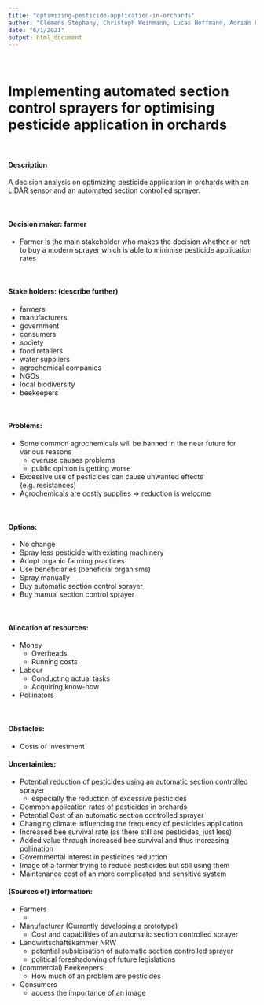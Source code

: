 ```yaml
---
title: "optimizing-pesticide-application-in-orchards"
author: "Clemens Stephany, Christoph Weinmann, Lucas Hoffmann, Adrian Fülle, Jasper Hackling"
date: "6/1/2021"
output: html_document
---
```

\ 

# Implementing automated section control sprayers for optimising pesticide application in orchards

\ 

#### Description   
A decision analysis on optimizing pesticide application in orchards with an LIDAR sensor and an automated section controlled sprayer.

\ 

#### Decision maker: farmer   
* Farmer is the main stakeholder who makes the decision whether or not to buy a modern sprayer which is able to minimise pesticide application rates

\ 

#### Stake holders: (describe further)
* farmers 
* manufacturers 
* government 
* consumers 
* society 
* food retailers 
* water suppliers 
* agrochemical companies 
* NGOs 
* local biodiversity
* beekeepers

\ 

#### Problems:    
* Some common agrochemicals will be banned in the near future for various reasons
  + overuse causes problems 
  + public opinion is getting worse   
* Excessive use of pesticides can cause unwanted effects (e.g. resistances)  
* Agrochemicals are costly supplies $\Rightarrow$ reduction is welcome  

\ 

#### Options:  
* No change 
* Spray less pesticide with existing machinery 
* Adopt organic farming practices 
* Use beneficiaries (beneficial organisms)
* Spray manually 
* Buy automatic section control sprayer
* Buy manual section control sprayer

\ 

#### Allocation of resources:  
* Money
  + Overheads
  + Running costs 
* Labour 
  + Conducting actual tasks 
  + Acquiring know-how
* Pollinators  

\ 

#### Obstacles:  
* Costs of investment


#### Uncertainties:  
* Potential reduction of pesticides using an automatic section controlled sprayer
  + especially the reduction of excessive pesticides
* Common application rates of pesticides in orchards
* Potential Cost of an automatic section controlled sprayer
* Changing climate influencing the frequency of pesticides application
* Increased bee survival rate (as there still are pesticides, just less)
* Added value through increased bee survival and thus increasing pollination
* Governmental interest in pesticides reduction
* Image of a farmer trying to reduce pesticides but still using them
* Maintenance cost of an more complicated and sensitive system

#### (Sources of) information:
* Farmers
  + 
* Manufacturer (Currently developing a prototype)
  + Cost and capabilities of an automatic section controlled sprayer
* Landwirtschaftskammer NRW
  + potential subsidisation of automatic section controlled sprayer
  + political foreshadowing of future legislations
* (commercial) Beekeepers
  + How much of an problem are pesticides
* Consumers
  + access the importance of an image





 